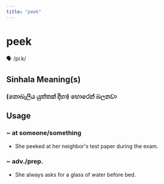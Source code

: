 ```yaml
---
title: "peek"
---
```


# peek

🗣️ /piːk/

## Sinhala Meaning(s)

### (නොබැලිය යුත්තක් දිහා) හොරෙන් බලනවා

## Usage

### ~ at someone/something

- She peeked at her neighbor's test paper during the exam.


### ~ adv./prep.

- She always asks for a glass of water before bed.

